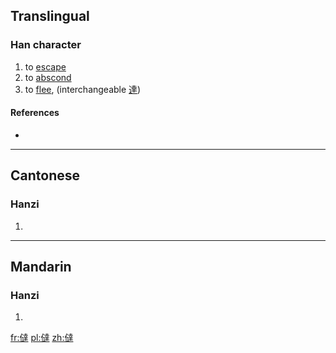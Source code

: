 ==Translingual==

===Han character===
{{Han char|rn=9|rad=人|as=13|sn=15|four=|canj=人卜土手 (OYGQ)}}

# to [[escape]]
# to [[abscond]]
# to [[flee]], (interchangeable [[達]])

====References====
* {{Han ref|kx=0119.010|hdz=10217.020|uh=3493|ud=13459}}

----

==Cantonese==

===Hanzi===
{{yue-hanzi|jyut=[[taat3]]|y=taat3}}

# {{defn|lang=yue|sort=人13}}

----

==Mandarin==

===Hanzi===
{{cmn-hanzi|pin=[[tà]] ([[ta4]])|wg=t'a<sup>4</sup>}}

# {{defn|lang=cmn|sort=人13}}

[[fr:㒓]]
[[pl:㒓]]
[[zh:㒓]]